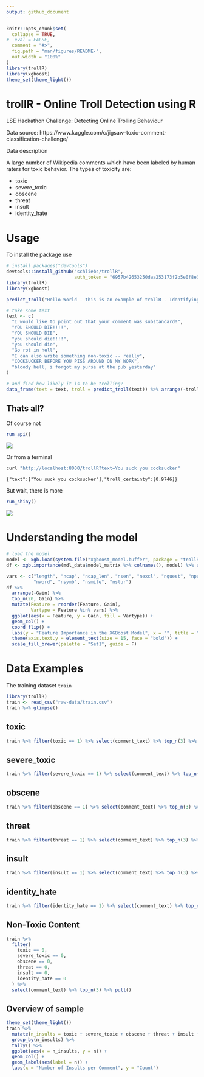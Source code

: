 ```yaml
---
output: github_document
---
```


<!-- README.md is generated from README.Rmd. Please edit that file -->

```r
knitr::opts_chunk$set(
  collapse = TRUE,
#  eval = FALSE,
  comment = "#>",
  fig.path = "man/figures/README-",
  out.width = "100%"
)
library(trollR)
library(xgboost)
theme_set(theme_light())
```

# trollR - Online Troll Detection using R

LSE Hackathon Challenge: Detecting Online Trolling Behaviour 

Data source: https://www.kaggle.com/c/jigsaw-toxic-comment-classification-challenge/

Data description

A large number of Wikipedia comments which have been labeled by human raters for toxic behavior. The types of toxicity are:

- toxic
- severe_toxic
- obscene
- threat
- insult
- identity_hate

# Usage

To install the package use
```r
# install.packages("devtools")
devtools::install_github("schliebs/trollR",
                         auth_token = "6957b42653250daa253173f2b5e0f8e384a8f961")
library(trollR)
library(xgboost)
```
```r
predict_troll("Hello World - this is an example of trollR - Identifying trolling comments using R")

# take some text
text <- c(
  "I would like to point out that your comment was substandard!",
  "YOU SHOULD DIE!!!!",
  "YOU SHOULD DIE",
  "you should die!!!!",
  "you should die",
  "Go rot in hell",
  "I can also write something non-toxic -- really",
  "COCKSUCKER BEFORE YOU PISS AROUND ON MY WORK",
  "bloody hell, i forgot my purse at the pub yesterday"
)

# and find how likely it is to be trolling?
data_frame(text = text, troll = predict_troll(text)) %>% arrange(-troll)
```


## Thats all?

 Of course not 
```r
run_api()
```
![](https://puu.sh/A6q4N/d0661c33be.png)

Or from a terminal
```bash
curl "http://localhost:8000/trollR?text=You suck you cocksucker"
```
`{"text":["You suck you cocksucker"],"troll_certainty":[0.9746]}`

But wait, there is more
```r
run_shiny()
```
![](https://puu.sh/A6r1b/169e66db24.png)



# Understanding the model

```r
# load the model
model <- xgb.load(system.file("xgboost_model.buffer", package = "trollR"))
df <- xgb.importance(mdl_data$model_matrix %>% colnames(), model) %>% as_data_frame()

vars <- c("length", "ncap", "ncap_len", "nsen", "nexcl", "nquest", "npunct", 
          "nword", "nsymb", "nsmile", "nslur")
df %>% 
  arrange(-Gain) %>% 
  top_n(20, Gain) %>% 
  mutate(Feature = reorder(Feature, Gain),
         Vartype = Feature %in% vars) %>% 
  ggplot(aes(x = Feature, y = Gain, fill = Vartype)) + 
  geom_col() +
  coord_flip() +
  labs(y = "Feature Importance in the XGBoost Model", x = "", title = "") +
  theme(axis.text.y = element_text(size = 15, face = "bold")) +
  scale_fill_brewer(palette = "Set1", guide = F)
```


# Data Examples

The training dataset `train`

```r
library(trollR)
train <- read_csv("raw-data/train.csv")
train %>% glimpse()
```

## toxic
```r
train %>% filter(toxic == 1) %>% select(comment_text) %>% top_n(3) %>% pull()
```

## severe_toxic
```r
train %>% filter(severe_toxic == 1) %>% select(comment_text) %>% top_n(3) %>% pull()
```

## obscene
```r
train %>% filter(obscene == 1) %>% select(comment_text) %>% top_n(3) %>% pull()
```

## threat
```r
train %>% filter(threat == 1) %>% select(comment_text) %>% top_n(3) %>% pull()
```

## insult
```r
train %>% filter(insult == 1) %>% select(comment_text) %>% top_n(3) %>% pull()
```

## identity_hate
```r
train %>% filter(identity_hate == 1) %>% select(comment_text) %>% top_n(3) %>% pull()
```

## Non-Toxic Content
```r
train %>% 
  filter(
    toxic == 0,
    severe_toxic == 0,
    obscene == 0,
    threat == 0, 
    insult == 0,
    identity_hate == 0
  ) %>%
  select(comment_text) %>% top_n(3) %>% pull()
```

## Overview of sample
```r
theme_set(theme_light())
train %>% 
  mutate(n_insults = toxic + severe_toxic + obscene + threat + insult + identity_hate) %>% 
  group_by(n_insults) %>% 
  tally() %>% 
  ggplot(aes(x = n_insults, y = n)) + 
  geom_col() +
  geom_label(aes(label = n)) +
  labs(x = "Number of Insults per Comment", y = "Count")
```


